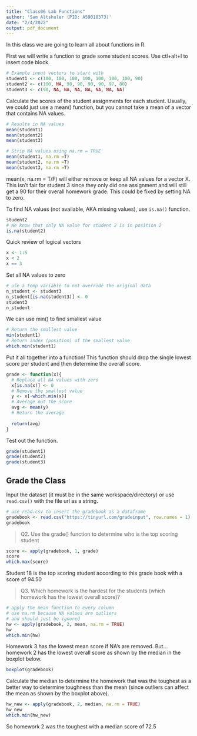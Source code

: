 ```yaml
---
title: "Class06 Lab Functions"
author: 'Sam Altshuler (PID: A59010373)'
date: "2/4/2022"
output: pdf_document
---
```


In this class we are going to learn all about functions in R. 


First we will write a function to grade some student scores.
Use ctl+alt+I to insert code block.

```r
# Example input vectors to start with
student1 <- c(100, 100, 100, 100, 100, 100, 100, 90)
student2 <- c(100, NA, 90, 90, 90, 90, 97, 80)
student3 <- c(90, NA, NA, NA, NA, NA, NA, NA)

```

Calculate the scores of the student assignments for each student. Usually, we could just use a mean() function, but you cannot take a mean of a vector that contains NA values.

```r
# Results in NA values
mean(student1)
mean(student2)
mean(student3)

# Strip NA values using na.rm = TRUE
mean(student1, na.rm =T)
mean(student2, na.rm =T)
mean(student3, na.rm =T)
```
mean(x, na.rm = T/F) will either remove or keep all NA values for a vector X.
This isn't fair for student 3 since they only did one assignment and will still get a 90 for their overall homework grade. This could be fixed by setting NA to zero.

To find NA values (not available, AKA missing values), use `is.na()` function. 

```r
student2
# We know that only NA value for student 2 is in position 2
is.na(student2)
```
Quick review of logical vectors
```r
x <- 1:5
x < 2
x == 3
```

Set all NA values to zero
```r
# use a temp variable to not override the original data
n_student <- student3
n_student[is.na(student3)] <- 0
student3
n_student

```
We can use min() to find smallest value

```r
# Return the smallest value
min(student1)
# Return index (position) of the smallest value
which.min(student1)
```

Put it all together into a function! This function should drop the single lowest score per student and then determine the overall score.

```r

grade <- function(x){
  # Replace all NA values with zero
  x[is.na(x)] <- 0
  # Remove the smallest value
  y <- x[-which.min(x)]
  # Average out the score
  avg <- mean(y)
  # Return the average
  
  return(avg)
}
```
Test out the function.

```r
grade(student1)
grade(student2)
grade(student3)
```
## Grade the Class

Input the dataset (it must be in the same workspace/directory) or use `read.csv()` with the file url as a string.

```r
# use read.csv to insert the gradebook as a dataframe
gradebook <- read.csv("https://tinyurl.com/gradeinput", row.names = 1)
gradebook
```
> Q2. Use the grade() function to determine who is the top scoring student

```r
score <- apply(gradebook, 1, grade)
score
which.max(score)
```
Student 18 is the top scoring student according to this grade book with a score of 94.50

> Q3. Which homework is the hardest for the students (which homework has the lowest overall score)?

```r

# apply the mean function to every column
# use na.rm because NA values are outliers  
# and should just be ignored
hw <- apply(gradebook, 2, mean, na.rm = TRUE)
hw
which.min(hw)
```
Homework 3 has the lowest mean score if NA's are removed. But... homework 2 has the lowest overall score as shown by the median in the boxplot below. 

```r
boxplot(gradebook)
```
Calculate the median to determine the homework that was the toughest as a better way to determine toughness than the mean (since outliers can affect the mean as shown by the boxplot above).
```r
hw_new <- apply(gradebook, 2, median, na.rm = TRUE)
hw_new
which.min(hw_new)
```
So homework 2 was the toughest with a median score of 72.5


